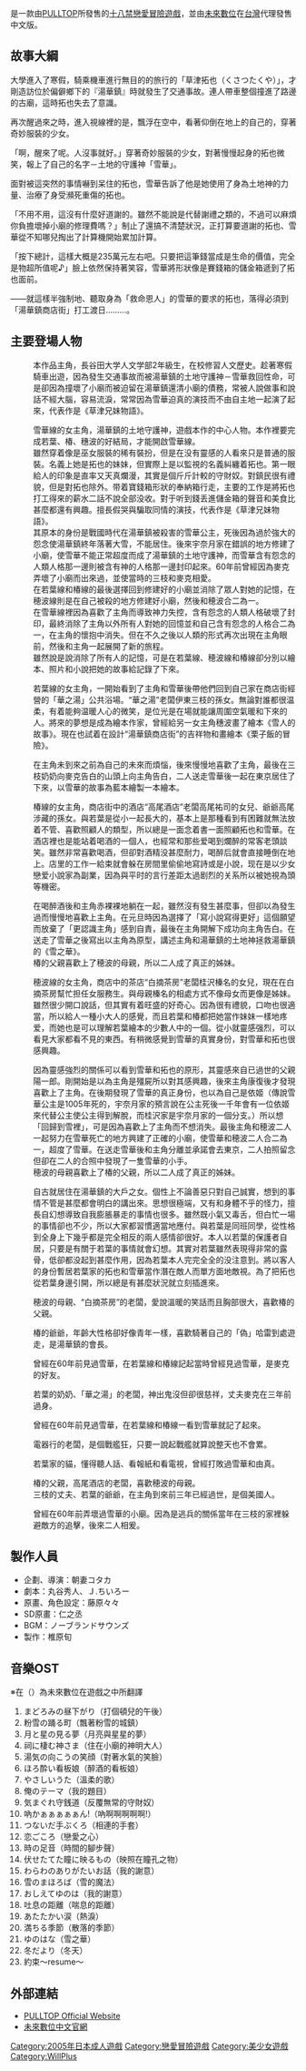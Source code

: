 {{Infobox animanga/Headerofja
|title= 雪之華
|image= Yunohana game cover.jpg
|size= 265px
|caption= 《雪之華》通常版遊戲封面
|japanese= ゆのはな
|english= A heart-warming fairy tale of winter
|kana= ゆのはな
|romaji= Yunohana
|genre= 戀愛
}}
{{Infobox animanga/Game
|ゲームジャンル=[[戀愛冒險|戀愛冒險]]
|対応機種=[[Microsoft_Windows|Windows]] [[Microsoft_Windows_98|98]]/[[Microsoft_Windows_Me|Me]]/[[Microsoft_Windows_2000|2000]]/[[Microsoft_Windows_XP|XP]]
|ゲームエンジン=
|開発元=[[PULLTOP|PULLTOP]]
|発売元={{flagicon|JPN}}[[PULLTOP|PULLTOP]]<br />{{flagicon|ROC}}[[未來數位|未來數位]]
|プロデューサー=椎原旬
|監督=
|人物設定=藤原々々
|プレイ人数=1
|発売日={{flagicon|JPN}}2005年3月25日<br />{{flagicon|ROC}}2007年2月24日
|レイティング=18禁
|エンディング数=5（包含一個Bad Ending）
}}
{{Infobox animanga/Footerofja}}
{{Otheruses|subject=一款[[戀愛冒險遊戲|戀愛冒險遊戲]]|other=[[中島美嘉|中島美嘉]]一首可以譯為「雪之華」的歌曲|雪花 (單曲)}}
{{Vgname|雪之華|ゆのはな}}是一款由[[PULLTOP|PULLTOP]]所發售的[[日本成人遊戲|十八禁]][[戀愛冒險遊戲|戀愛冒險遊戲]]，並由[[未來數位|未來數位]]在[[台灣|台灣]]代理發售中文版。

== 故事大綱 ==
大學進入了寒假，騎乘機車進行無目的的旅行的「草津拓也（くさつたくや）」，才剛造訪位於偏僻鄉下的『湯華鎮』時就發生了交通事故。連人帶車整個撞進了路邊的古廟，這時拓也失去了意識。

再次醒過來之時，進入視線裡的是，飄浮在空中，看著仰倒在地上的自己的，穿著奇妙服裝的少女。

「啊，醒來了呢。人沒事就好。」穿著奇妙服裝的少女，對著慢慢起身的拓也微笑，報上了自己的名字－土地的守護神「雪華」。

面對被這突然的事情嚇到呆住的拓也，雪華告訴了他是她使用了身為土地神的力量、治療了身受瀕死重傷的拓也。

「不用不用，這沒有什麼好道謝的。雖然不能說是代替謝禮之類的，不過可以麻煩你負擔壞掉小廟的修理費嗎？」制止了還搞不清楚狀況，正打算要道謝的拓也、雪華從不知哪兒掏出了計算機開始累加計算。

「按下總計，這樣大概是235萬元左右吧。只要把這筆錢當成是生命的價值，完全是物超所值呢♪」臉上依然保持著笑容，雪華將形狀像是賽錢箱的儲金箱遞到了拓也面前。
 
――就這樣半強制地、聽取身為「救命恩人」的雪華的要求的拓也，落得必須到「湯華鎮商店街」打工渡日………。

== 主要登場人物 ==
; {{nihongo|草津拓也|くさつ たくや}}
:本作品主角，長谷田大学人文学部2年級生，在校修習人文歷史。趁著寒假騎車出遊，因為發生交通事故而被湯華鎮的土地守護神－雪華救回性命，可是卻因為撞壞了小廟而被迫留在湯華鎮還清小廟的債務，常被人說做事和說話不經大腦，容易流淚，常常因為雪華迫真的演技而不由自主地一起演了起來，代表作是《草津兄妹物語》。

; {{nihongo|雪華|ゆのは|聲優：[[七原ことみ|七原ことみ]]}}
:雪華線的女主角，湯華鎮的土地守護神，遊戲本作的中心人物。本作裡要完成若葉、椿、穗波的好結局，才能開啟雪華線。
:雖然穿着像是巫女服裝的稀有裝扮，但是在没有靈感的人看來只是普通的服裝。名義上她是拓也的妹妹，但實際上是以監視的名義糾纏着拓也。第一眼給人的印象是直率又天真爛漫，其實是個斤斤計較的守財奴。對鎮民很有禮貌，但是對拓也除外。带着寶錢箱形狀的奉納箱行走，主要的工作是將拓也打工得來的薪水二話不說全部没收。對于听到錢丢進儲金箱的聲音和美食比甚麼都還有興趣。擅長假哭與騙取同情的演技，代表作是《草津兄妹物語》。
:其原本的身份是戰國時代在湯華鎮被殺害的雪華公主，死後因為過於強大的怨念使湯華鎮終年落著大雪，不能居住。後來宇奈月家在錯誤的地方修建了小廟，使雪華不能正常超度而成了湯華鎮的土地守護神，而雪華含有怨念的人類人格那一邊則被含有神的人格那一邊封印起來。60年前曾經因為麥克弄壞了小廟而出來過，並使當時的三枝和麥克相愛。
:在若葉線和椿線的最後選擇回到修建好的小廟並消除了眾人對她的記憶，在穂波線則是在自己被殺的地方修建好小廟，然後和穂波合二為一。
:在雪華線裡因為喜歡了主角而導致神力失控，含有怨念的人類人格破壞了封印，最終消除了主角以外所有人對她的回憶並和自己含有怨念的人格合二為一，在主角的懷抱中消失。但在不久之後以人類的形式再次出現在主角眼前，然後和主角一起展開了新的旅程。
:雖然說是說消除了所有人的記憶，可是在若葉線、穂波線和椿線卻分別以繪本、照片和小說把她的故事給記錄了下來。

; {{nihongo|伊東若葉|いとう わかば|聲優：[[生田香織|生田香織]]}}
:若葉線的女主角，一開始看到了主角和雪華後帶他們回到自己家在商店街經營的「華之湯」公共浴場。“華之湯”老闆伊東三枝的孫女。無論對誰都很温柔，有着能夠温暖人心的微笑，是位光是在場就能讓周圍空氣暖和下來的人。將來的夢想是成為繪本作家，曾經給另一女主角穗波畫了繪本《雪人的故事》。現在也試着在設計“湯華鎮商店街”的吉祥物和畫繪本《栗子飯的冒險》。

:在主角未到來之前為自己的未來而煩惱，後來慢慢地喜歡了主角，最後在三枝奶奶向麥克告白的山頭上向主角告白，二人送走雪華後一起在東京居住了下來，以雪華的故事為藍本繪製一本繪本。

; {{nihongo|高尾椿|たかお つばき|聲優：[[一色光|一色光]]}}
:椿線的女主角，商店街中的酒店“高尾酒店”老闆高尾祐司的女兒、爺爺高尾涉藏的孫女。與若葉是從小一起長大的，基本上是那種看到有困難就無法放着不管、喜歡照顧人的類型，所以總是一面念着書一面照顧拓也和雪華。在酒店裡也是能站着喝酒的一個人，也經常和那些爱喝到爛醉的常客老頭談笑。雖然非常喜歡喝酒，但卻對酒精没甚麼耐力，喝醉后就會直接睡倒在地上。店里的工作一給束就會躲在房間里偷偷地寫詩或是小說，现在是以少女戀爱小說家為副業，因為與平时的言行差距太過剧烈的关系所以被她視為頭等機密。

:在喝醉酒後和主角赤裸裸地躺在一起，雖然沒有發生甚麼事，但卻以為發生過而慢慢地喜歡上主角。在元旦時因為選擇了「寫小說寫得更好」這個願望而放棄了「更認識主角」感到自責，最後在主角開解下成功向主角告白。在送走了雪華之後寫出以主角為原型，講述主角和湯華鎮的土地神拯救湯華鎮的《雪之華》。
:椿的父親喜歡上了穂波的母親，所以二人成了真正的姊妹。

; {{nihongo|桂沢穂波|かつらざわ ほなみ|聲優：[[木葉楓|木葉楓]]}}
:穂波線的女主角，商店中的茶店“白摘茶房”老闆桂沢榛名的女兒，現在在白摘茶房幫忙担任女服務生。與母親榛名的相處方式不像母女而更像是姊妹。雖然很少開口說話，但其實有着旺盛的好奇心。因為很有禮貌，口吻也很適當，所以給人一種小大人的感覺，而且若葉和椿都把她當作妹妹一樣地疼爱，而她也是可以理解若葉繪本的少數人中的一個。從小就靈感强烈，可以看見大家都看不見的東西。有稍微感覺到雪華的真實身份，對雪華和拓也很感興趣。

:因為靈感強烈的關係可以看到雪華和拓也的原形，其靈感來自已過世的父親陽一郎。剛開始是以為主角是殭屍所以對其感興趣，後來主角康復後才發現喜歡上了主角。在後期發現了雪華的真正身份，也以為自己是依姬（傳說雪華公主是1005年死的，宇奈月家的預言說在公主死後一千年會有一位依姬來代替公主使公主得到解脫，而桂沢家是宇奈月家的一個分支。）所以想「回歸到雪裡」，可是因為喜歡上了主角而不想消失。最後主角和穂波二人一起努力在雪華死亡的地方興建了正確的小廟，使雪華和穂波二人合二為一，超度了雪華。在送走雪華後和主角分離並承諾會去東京，二人拍照留念但卻在二人的合照中發現了一隻雪華的小手。
:穂波的母親喜歡上了椿的父親，所以二人成了真正的姊妹。

; {{nihongo|宇奈月由真|うなづき ゆま|聲優：[[福島梨亜|福島梨亜]]}}
:自古就居住在湯華鎮的大戶之女。個性上不論善惡只對自己誠實，想到的事情不管是甚麼都會明白的講出來。思想很極端，又有和身體不乎的怪力，擅長自幻想導致自我膨脹暴走的事情也很多。雖然既小氣又毒舌，但白忙一場的事情卻也不少，所以大家都習慣適當地應付。與若葉是同班同學，從性格到全身上下幾乎都是完全相反的兩人感情卻很好。本人以若葉的保護者自居，只要是有關于若葉的事情就會幻想。其實对若葉雖然表現得非常的露骨，低卻都没起到甚麼作用，因為若葉本人完完全全的没注意到。將以客人的身份暫居若葉家的拓也和雪華當作潛在敵人而單方面地敵視。為了把拓也從若葉身邊引開，所以總是有甚麼狀況就立刻插進來。

; {{nihongo|桂沢榛名|かつらざわ はるな|聲優：[[楠鈴音|楠鈴音]]}}
:穂波的母親、“白摘茶房”的老闆，愛說溫暖的笑話而且胸部很大，喜歡椿的父親。

; {{nihongo|高尾涉藏|たかお じゅうぞう|聲優：[[棟方一志|棟方一志]]}}
:椿的爺爺，年齡大性格卻好像青年一樣，喜歡騎著自己的「偽」哈雷到處遊走，是湯華鎮的會長。

:曾經在60年前見過雪華，在若葉線和椿線記起當時曾經見過雪華，是麥克的好友。

; {{nihongo|伊東三枝|いとう みつえ|聲優：[[茶谷やすら|茶谷やすら]]}}
:若葉的奶奶、「華之湯」的老闆，神出鬼沒但卻很慈祥，丈夫麥克在三年前過身。

:曾經在60年前見過雪華，在若葉線和椿線一看到雪華就記了起來。

; {{nihongo|春日尚樹|かすが なおき|聲優：[[柴原遥|柴原遥]]}}
:電器行的老闆，是個戰艦狂，只要一說起戰艦就算說整天也不會累。

; {{nihongo|亨利三世|ヘンリー三世|聲優：[[萌原ぷりん3せい|萌原ぷりん3せい]]}}
:若葉家的貓，懂得聽人話、看報紙和看電視，曾經打敗過雪華和由真。

; {{nihongo|高尾祐司|たかお ゆうじ}}
:椿的父親，高尾酒店的老闆，喜歡穂波的母親。
; {{nihongo|麥克|マイク・ラドクリフ}}
:三枝的丈夫、若葉的爺爺，在主角到來前三年已經過世，是個美國人。

:曾經在60年前弄壞過雪華的小廟。因為是逃兵的關係當年在三枝的家裡躲避敵方的追擊，後來二人相爰。

== 製作人員 ==
*企劃、導演：朝妻コタカ
*劇本：丸谷秀人、Ｊ.ちいろー
*原畫、角色設定：藤原々々
*SD原畫：仁之丞
*BGM：ノーブランドサウンズ
*製作：椎原旬

== 音樂OST ==
※在（）為未來數位在遊戲之中所翻譯
# まどろみの昼下がり（打個頓兒的午後）
# 粉雪の踊る町（飄著粉雪的城鎮）
# 月と星の見る夢（月亮與星星的夢）
# 祠に棲む神さま（住在小廟的神明大人）
# 湯気の向こうの笑顔（對著水氣的笑臉）
# ほろ酔い看板娘（醉酒的看板娘）
# やさしいうた（溫柔的歌）
# 俺のテーマ（我的題目）
# 気まぐれ守銭道（反覆無常的守財奴）
# 吶かぁぁぁぁぁん!（吶啊啊啊啊啊!）
# つないだ手ぶくろ（相連的手套）
# 恋ごころ（戀愛之心）
# 時の足音（時間的腳步聲）
# 伏せたてた瞳に映るもの（映照在瞳孔之物）
# わらわのありがたいお話（我的謝意）
# 雪のまほろば（雪的魔法）
# おしえてゆのは（我的謝意）
# 吐息の距離（喘息的距離）
# あたたかい涙（熱淚）
# 満ちる季節（散落的季節）
# ゆのはな（雪之華）
# 冬だより（冬天）
# 約束～resume～

== 外部連結 ==
* [http://www.pulltop.com/ PULLTOP Official Website] {{ja icon}}
* [http://future-digi.com/yuno/index.htm 未來數位中文官網]{{zh-tw}}

{{PULLTOP}}

{{DEFAULTSORT:Yunohana}}
[[Category:2005年日本成人遊戲|Category:2005年日本成人遊戲]]
[[Category:戀愛冒險遊戲|Category:戀愛冒險遊戲]]
[[Category:美少女遊戲|Category:美少女遊戲]]
[[Category:WillPlus|Category:WillPlus]]